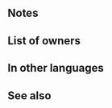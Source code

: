 {{Weapon Infobox
|tagid=SID_ブレイザブリク
|weaponName=Dire Breidablik
|image=wep_mg306
|weaponType=Colorless Tome
|might=14
|range=2
|effect=Grants Atk/Spd/Def/Res+4 to allies within 2 spaces during combat. Inflicts Atk/Spd/Def/Res-4 on foes within 2 spaces during combat.
|cost=400
|exclusive=1
|statModifiers=0,14,0,0,0
|required=-
|intID=2415
|sort=499
|effectRange=2
|value=20
|timingID=2
|abilityID=227
|properties=
}}
==Notes==
{{Combat boosts}}{{AlliesCombatEffect}}{{Combat reductions}}{{FoesCombatEffect}}
==List of owners==
{{Skill Hero List}}
==In other languages==
{{OtherLanguages
|japanese=死銃ブレイザブリク
|german=Unheil-Breidablik
|spanishEU=Breidablik funesto
|spanishLA=Breidablik funesta
|french=Breidablik sinistre
|italian=Breidablik funesta
|chineseTW=死槍布雷薩布利克
|portuguese=Breidablik letal
}}
==See also==
{{See also skills|cond=Description LIKE '%grants Atk/Spd/Def/Res+_ to allies within _ spaces during combat%' OR Description LIKE '%inflicts Atk/Spd/Def/Res-_ on foes within _ spaces during combat%' OR Description LIKE '%grants%/%+%to allies within _ spaces during combat%inflicts%/%-%on foes within _ spaces during combat%'|columns=3}}
{{Weapons Navbox}}